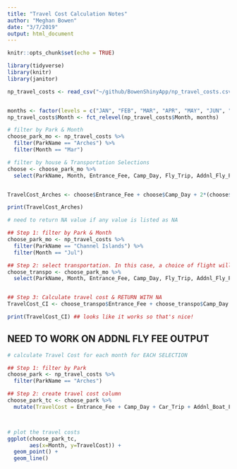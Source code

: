 ```yaml
---
title: "Travel Cost Calculation Notes"
author: "Meghan Bowen"
date: "3/7/2019"
output: html_document
---
```


```r
knitr::opts_chunk$set(echo = TRUE)
```

```r

library(tidyverse)
library(knitr)
library(janitor)

```

```r

np_travel_costs <- read_csv("~/github/BowenShinyApp/np_travel_costs.csv")


months <- factor(levels = c("JAN", "FEB", "MAR", "APR", "MAY", "JUN", "JUL", "AUG", "SEP", "OCT", "NOV", "DEC"))
np_travel_costs$Month <- fct_relevel(np_travel_costs$Month, months)

```

```r

# filter by Park & Month
choose_park_mo <- np_travel_costs %>% 
  filter(ParkName == "Arches") %>% 
  filter(Month == "Mar") 

# filter by house & Transportation Selections
choose <- choose_park_mo %>% 
  select(ParkName, Month, Entrance_Fee, Camp_Day, Fly_Trip, Addnl_Fly_Fee, Addnl_Boat_Fee) ## need to include Addnl_Fee IF 1) Selected Channel Islands OR 2) Selected Flying as transportation


TravelCost_Arches <- choose$Entrance_Fee + choose$Camp_Day + 2*(choose$Fly_Trip) + 2*(choose$Addnl_Fly_Fee) + choose$Addnl_Boat_Fee 

print(TravelCost_Arches)


```

```r

# need to return NA value if any value is listed as NA

## Step 1: filter by Park & Month
choose_park_mo <- np_travel_costs %>% 
  filter(ParkName == "Channel Islands") %>% 
  filter(Month == "Jul")

## Step 2: select transportation. In this case, a choice of flight will return NA
choose_transpo <- choose_park_mo %>% 
  select(ParkName, Month, Entrance_Fee, Camp_Day, Fly_Trip, Addnl_Fly_Fee, Addnl_Boat_Fee)


## Step 3: Calculate travel cost & RETURN WITH NA
TravelCost_CI <- choose_transpo$Entrance_Fee + choose_transpo$Camp_Day + 2*(choose_transpo$Fly_Trip) + choose_transpo$Addnl_Fly_Fee + choose_transpo$Addnl_Boat_Fee 

print(TravelCost_CI) ## looks like it works so that's nice!

```

## NEED TO WORK ON ADDNL FLY FEE OUTPUT

```r

# calculate Travel Cost for each month for EACH SELECTION

## Step 1: filter by Park
choose_park <- np_travel_costs %>% 
  filter(ParkName == "Arches")

## Step 2: create travel cost column
choose_park_tc <- choose_park %>% 
  mutate(TravelCost = Entrance_Fee + Camp_Day + Car_Trip + Addnl_Boat_Fee)



# plot the travel costs
ggplot(choose_park_tc,
       aes(x=Month, y=TravelCost)) +
  geom_point() +
  geom_line()

```


